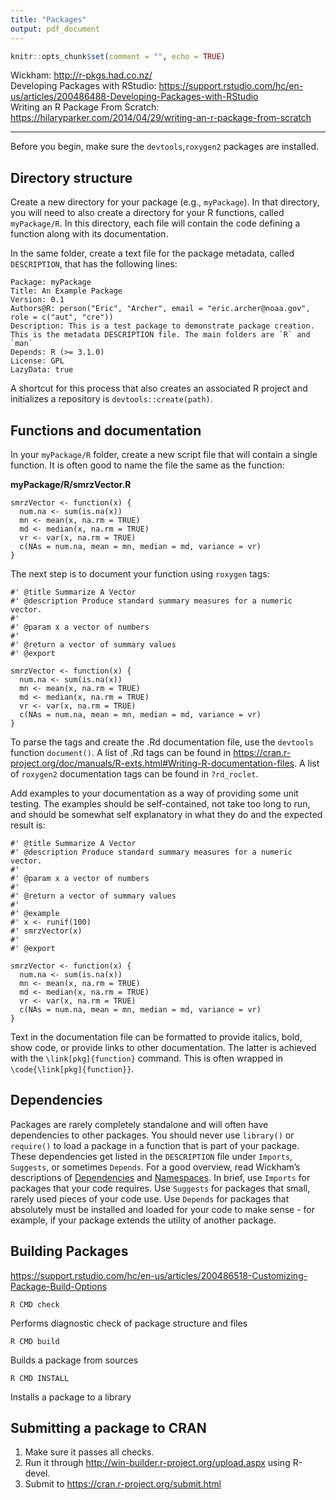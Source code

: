 ```yaml
---
title: "Packages"
output: pdf_document
---
```

```r
knitr::opts_chunk$set(comment = "", echo = TRUE)
```

Wickham: [http://r-pkgs.had.co.nz/](http://r-pkgs.had.co.nz/)  
Developing Packages with RStudio: [https://support.rstudio.com/hc/en-us/articles/200486488-Developing-Packages-with-RStudio](https://support.rstudio.com/hc/en-us/articles/200486488-Developing-Packages-with-RStudio)  
Writing an R Package From Scratch: [https://hilaryparker.com/2014/04/29/writing-an-r-package-from-scratch](https://hilaryparker.com/2014/04/29/writing-an-r-package-from-scratch) 

***

Before you begin, make sure the `devtools`,`roxygen2` packages are installed. 

## Directory structure

Create a new directory for your package (e.g., `myPackage`). In that directory, you will need to also create a directory for your R functions, called `myPackage/R`. In this directory, each file will contain the code defining a function along with its documentation.

In the same folder, create a text file for the package metadata, called `DESCRIPTION`, that has the following lines:

```{}
Package: myPackage
Title: An Example Package
Version: 0.1
Authors@R: person("Eric", "Archer", email = "eric.archer@noaa.gov", role = c("aut", "cre"))
Description: This is a test package to demonstrate package creation. This is the metadata DESCRIPTION file. The main folders are `R` and `man`
Depends: R (>= 3.1.0)
License: GPL
LazyData: true
```

A shortcut for this process that also creates an associated R project and initializes a repository is `devtools::create(path)`.  

## Functions and documentation

In your `myPackage/R` folder, create a new script file that will contain a single function. It is often good to name the file the same as the function:

__myPackage/R/smrzVector.R__
```{}
smrzVector <- function(x) {
  num.na <- sum(is.na(x))
  mn <- mean(x, na.rm = TRUE)
  md <- median(x, na.rm = TRUE)
  vr <- var(x, na.rm = TRUE)
  c(NAs = num.na, mean = mn, median = md, variance = vr)
}
```

The next step is to document your function using `roxygen` tags:

```{}
#' @title Summarize A Vector
#' @description Produce standard summary measures for a numeric vector.
#' 
#' @param x a vector of numbers
#' 
#' @return a vector of summary values
#' @export

smrzVector <- function(x) {
  num.na <- sum(is.na(x))
  mn <- mean(x, na.rm = TRUE)
  md <- median(x, na.rm = TRUE)
  vr <- var(x, na.rm = TRUE)
  c(NAs = num.na, mean = mn, median = md, variance = vr)
}
```

To parse the tags and create the .Rd documentation file, use the `devtools` function `document()`. A list of .Rd tags can be found in [https://cran.r-project.org/doc/manuals/R-exts.html#Writing-R-documentation-files](https://cran.r-project.org/doc/manuals/R-exts.html#Writing-R-documentation-files). A list of `roxygen2` documentation tags can be found in `?rd_roclet`.

Add examples to your documentation as a way of providing some unit testing. The examples should be self-contained, not take too long to run, and should be somewhat self explanatory in what they do and the expected result is:
```{}
#' @title Summarize A Vector
#' @description Produce standard summary measures for a numeric vector.
#' 
#' @param x a vector of numbers
#' 
#' @return a vector of summary values
#' 
#' @example
#' x <- runif(100)
#' smrzVector(x)
#'
#' @export

smrzVector <- function(x) {
  num.na <- sum(is.na(x))
  mn <- mean(x, na.rm = TRUE)
  md <- median(x, na.rm = TRUE)
  vr <- var(x, na.rm = TRUE)
  c(NAs = num.na, mean = mn, median = md, variance = vr)
}
```

Text in the documentation file can be formatted to provide italics, bold, show code, or provide links to other documentation. The latter is achieved with the `\link[pkg]{function}` command. This is often wrapped in `\code{\link[pkg]{function}}`.


## Dependencies

Packages are rarely completely standalone and will often have dependencies to other packages. You should never use `library()` or `require()` to load a package in a function that is part of your package. These dependencies get listed in the `DESCRIPTION` file under `Imports`, `Suggests`, or sometimes `Depends`. For a good overview, read Wickham's descriptions of [Dependencies](http://r-pkgs.had.co.nz/description.html#dependencies) and [Namespaces](http://r-pkgs.had.co.nz/namespace.html#namespace). In brief, use `Imports` for packages that your code requires. Use `Suggests` for packages that small, rarely used pieces of your code use. Use `Depends` for packages that absolutely must be installed and loaded for your code to make sense - for example, if your package extends the utility of another package.


## Building Packages
[https://support.rstudio.com/hc/en-us/articles/200486518-Customizing-Package-Build-Options](https://support.rstudio.com/hc/en-us/articles/200486518-Customizing-Package-Build-Options)

```{}
R CMD check
```
Performs diagnostic check of package structure and files

```{}
R CMD build
```
Builds a package from sources

```{}
R CMD INSTALL
```
Installs a package to a library


## Submitting a package to CRAN

1) Make sure it passes all checks.
2) Run it through [http://win-builder.r-project.org/upload.aspx](http://win-builder.r-project.org/upload.aspx) using R-devel.
3) Submit to [https://cran.r-project.org/submit.html](https://cran.r-project.org/submit.html)